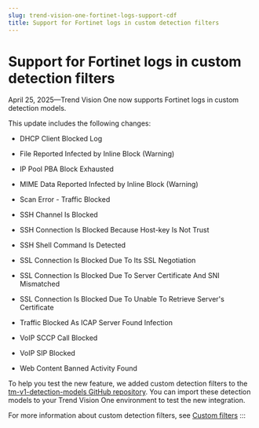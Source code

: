 ```yaml
---
slug: trend-vision-one-fortinet-logs-support-cdf
title: Support for Fortinet logs in custom detection filters
---
```

# Support for Fortinet logs in custom detection filters

April 25, 2025—Trend Vision One now supports Fortinet logs in custom detection models.

This update includes the following changes:

- DHCP Client Blocked Log

- File Reported Infected by Inline Block (Warning)

- IP Pool PBA Block Exhausted

- MIME Data Reported Infected by Inline Block (Warning)

- Scan Error - Traffic Blocked

- SSH Channel Is Blocked

- SSH Connection Is Blocked Because Host-key Is Not Trust

- SSH Shell Command Is Detected

- SSL Connection Is Blocked Due To Its SSL Negotiation

- SSL Connection Is Blocked Due To Server Certificate And SNI Mismatched

- SSL Connection Is Blocked Due To Unable To Retrieve Server's Certificate

- Traffic Blocked As ICAP Server Found Infection

- VoIP SCCP Call Blocked

- VoIP SIP Blocked

- Web Content Banned Activity Found

To help you test the new feature, we added custom detection filters to the [tm-v1-detection-models GitHub repository](https://github.com/trendmicro/tm-v1-detection-models/tree/main/tm-v1-sigma-rules/third_party_logs/fortinet/Fortigate/Firewall). You can import these detection models to your Trend Vision One environment to test the new integration.

For more information about custom detection filters, see [Custom filters](custom-filters.mdx)
:::
